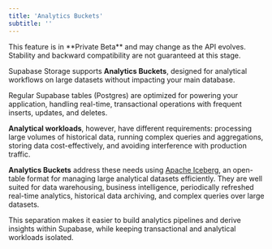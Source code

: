 ```yaml
---
title: 'Analytics Buckets'
subtitle: ''
---
```


<Admonition type="warning">
    This feature is in **Private Beta** and may change as the API evolves.
    Stability and backward compatibility are not guaranteed at this stage.
</Admonition>

Supabase Storage supports **Analytics Buckets**, designed for analytical workflows on large datasets without impacting your main database.

Regular Supabase tables (Postgres) are optimized for powering your application, handling real-time, transactional operations with frequent inserts, updates, and deletes.

**Analytical workloads**, however, have different requirements: processing large volumes of historical data, running complex queries and aggregations, storing data cost-effectively, and avoiding interference with production traffic.

**Analytics Buckets** address these needs using [Apache Iceberg](https://iceberg.apache.org/), an open-table format for managing large analytical datasets efficiently. They are well suited for data warehousing, business intelligence, periodically refreshed real-time analytics, historical data archiving, and complex queries over large datasets.

This separation makes it easier to build analytics pipelines and derive insights within Supabase, while keeping transactional and analytical workloads isolated.
